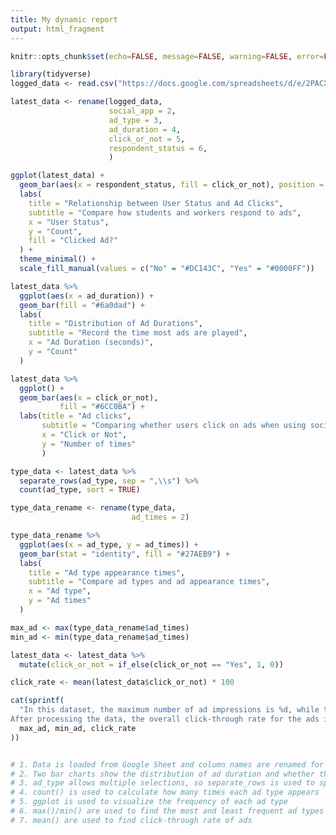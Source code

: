 ```yaml
---
title: My dynamic report
output: html_fragment
---
```


```r
knitr::opts_chunk$set(echo=FALSE, message=FALSE, warning=FALSE, error=FALSE)

```

```r

library(tidyverse)
logged_data <- read.csv("https://docs.google.com/spreadsheets/d/e/2PACX-1vTT0ErqC_L1QVPn25XE_IeVyniNX57y24rVRu62nvuM7QVxe5B_ysUc2t95Iu9OQR_aJ0RbKaygiDwi/pub?gid=920851407&single=true&output=csv")

latest_data <- rename(logged_data, 
                      social_app = 2,
                      ad_type = 3,
                      ad_duration = 4,
                      click_or_not = 5,
                      respondent_status = 6,
                      )

ggplot(latest_data) +
  geom_bar(aes(x = respondent_status, fill = click_or_not), position = "dodge") +
  labs(
    title = "Relationship between User Status and Ad Clicks",
    subtitle = "Compare how students and workers respond to ads",
    x = "User Status",
    y = "Count",
    fill = "Clicked Ad?"
  ) +
  theme_minimal() +
  scale_fill_manual(values = c("No" = "#DC143C", "Yes" = "#0000FF"))

```

```r
latest_data %>%
  ggplot(aes(x = ad_duration)) +
  geom_bar(fill = "#6a0dad") +
  labs(
    title = "Distribution of Ad Durations",
    subtitle = "Record the time most ads are played",
    x = "Ad Duration (seconds)",
    y = "Count"
  )

```


```r
latest_data %>%
  ggplot() +
  geom_bar(aes(x = click_or_not),
           fill = "#6CC0BA") +
  labs(title = "Ad clicks",
       subtitle = "Comparing whether users click on ads when using social media on a daily basis",
       x = "Click or Not",
       y = "Number of times"
       )

type_data <- latest_data %>%
  separate_rows(ad_type, sep = ",\\s") %>%
  count(ad_type, sort = TRUE)

type_data_rename <- rename(type_data,
                           ad_times = 2)

```
```r
type_data_rename %>%
  ggplot(aes(x = ad_type, y = ad_times)) +
  geom_bar(stat = "identity", fill = "#27AEB9") +
  labs(
    title = "Ad type appearance times",
    subtitle = "Compare ad types and ad appearance times",
    x = "Ad type",
    y = "Ad times"
  )

```
```r
max_ad <- max(type_data_rename$ad_times)
min_ad <- min(type_data_rename$ad_times)

latest_data <- latest_data %>%
  mutate(click_or_not = if_else(click_or_not == "Yes", 1, 0))

click_rate <- mean(latest_data$click_or_not) * 100  

cat(sprintf(
  "In this dataset, the maximum number of ad impressions is %d, while the minimum is %d. 
After processing the data, the overall click-through rate for the ads is %.2f%%.",
  max_ad, min_ad, click_rate
))


# 1. Data is loaded from Google Sheet and column names are renamed for easier use
# 2. Two bar charts show the distribution of ad duration and whether the ad was clicked
# 3. ad_type allows multiple selections, so separate_rows is used to split them
# 4. count() is used to calculate how many times each ad type appears
# 5. ggplot is used to visualize the frequency of each ad type
# 6. max()/min() are used to find the most and least frequent ad types
# 7. mean() are used to find click-through rate of ads
```
